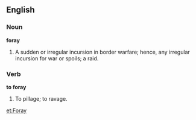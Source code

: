 ==English==

===Noun===

'''foray'''

#A sudden or irregular incursion in border warfare; hence, any irregular incursion for war or spoils; a raid.

===Verb===

'''to foray'''

#To pillage; to ravage.

[[et:Foray]]